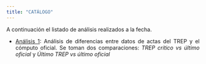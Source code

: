 ---
title: "CATÁLOGO"
---
<style>
body {
text-align: justify}
</style>

A continuación el listado de análisis realizados a la fecha.

* [Análisis 1](analisis_actas.nb.html): Análisis de diferencias entre datos de actas del TREP y el cómputo oficial. Se toman dos comparaciones: _TREP crítico vs último oficial_ y _Último TREP vs último oficial_

